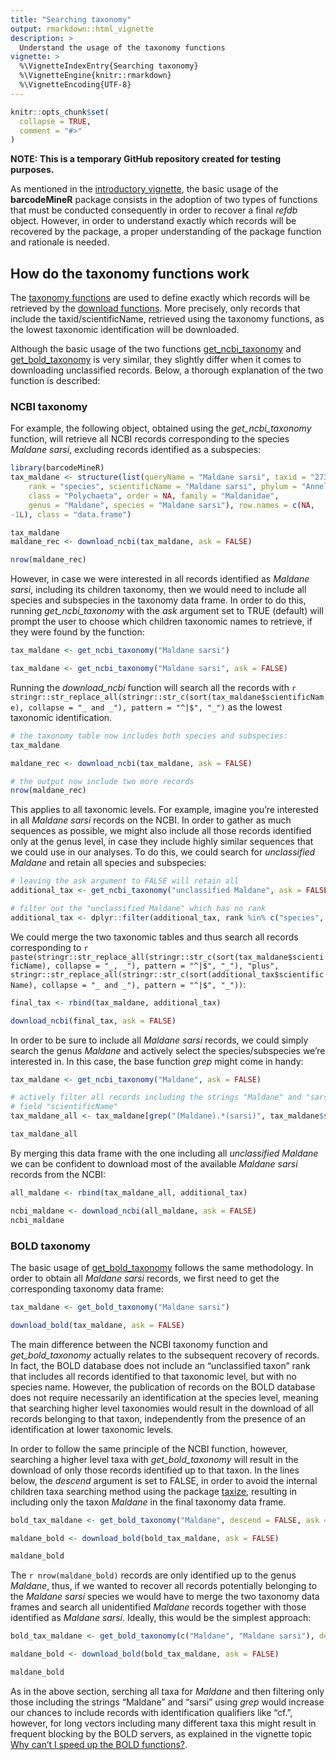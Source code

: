 ```yaml
---
title: "Searching taxonomy"
output: rmarkdown::html_vignette
description: >
  Understand the usage of the taxonomy functions
vignette: >
  %\VignetteIndexEntry{Searching taxonomy}
  %\VignetteEngine{knitr::rmarkdown}
  %\VignetteEncoding{UTF-8}
---
```


```r
knitr::opts_chunk$set(
  collapse = TRUE,
  comment = "#>"
)
```

**NOTE: This is a temporary GitHub repository created for testing purposes.**

As mentioned in the [introductory vignette](https://matteoce.github.io/barcodeMineR/articles/intro_barcodeMineR.html), the basic usage of the __barcodeMineR__ package consists in the adoption of two types of functions that must be conducted consequently in order to recover a final _refdb_ object. However, in order to understand exactly which records will be recovered by the package, a proper understanding of the package function and rationale is needed.

## How do the taxonomy functions work

The [taxonomy functions](https://matteoce.github.io/barcodeMineR/reference/index.html#taxonomy) are used to define exactly which records will be retrieved by the [download functions](https://matteoce.github.io/barcodeMineR/reference/index.html#download). More precisely, only records that include the taxid/scientificName, retrieved using the taxonomy functions, as the lowest taxonomic identification will be downloaded.

Although the basic usage of the two functions [get_ncbi_taxonomy](https://matteoce.github.io/barcodeMineR/reference/get_ncbi_taxonomy.html) and [get_bold_taxonomy](https://matteoce.github.io/barcodeMineR/reference/get_bold_taxonomy.html) is very similar, they slightly differ when it comes to downloading unclassified records. Below, a thorough explanation of the two function is described:

### NCBI taxonomy

For example, the following object, obtained using the _get_ncbi_taxonomy_ function, will retrieve all NCBI records corresponding to the species _Maldane sarsi_, excluding records identified as a subspecies:

```r
library(barcodeMineR)
tax_maldane <- structure(list(queryName = "Maldane sarsi", taxid = "273041", 
    rank = "species", scientificName = "Maldane sarsi", phylum = "Annelida", 
    class = "Polychaeta", order = NA, family = "Maldanidae", 
    genus = "Maldane", species = "Maldane sarsi"), row.names = c(NA, 
-1L), class = "data.frame")

```

```r
tax_maldane
maldane_rec <- download_ncbi(tax_maldane, ask = FALSE)

nrow(maldane_rec)
```

However, in case we were interested in all records identified as _Maldane sarsi_, including its children taxonomy, then we would need to include all species and subspecies in the taxonomy data frame. In order to do this, running _get_ncbi_taxonomy_ with the _ask_ argument set to TRUE (default) will prompt the user to choose which children taxonomic names to retrieve, if they were found by the function:

```r
tax_maldane <- get_ncbi_taxonomy("Maldane sarsi")
```
```r
tax_maldane <- get_ncbi_taxonomy("Maldane sarsi", ask = FALSE)

```

Running the _download_ncbi_ function will search all the records with `r stringr::str_replace_all(stringr::str_c(sort(tax_maldane$scientificName), collapse = "_ and _"), pattern = "^|$", "_")` as the lowest taxonomic identification.

```r
# the taxonomy table now includes both species and subspecies:
tax_maldane

maldane_rec <- download_ncbi(tax_maldane, ask = FALSE)

# the output now include two more records
nrow(maldane_rec)
```

This applies to all taxonomic levels. For example, imagine you're interested in all _Maldane sarsi_ records on the NCBI. In order to gather as much sequences as possible, we might also include all those records identified only at the genus level, in case they include highly similar sequences that we could use in our analyses. To do this, we could search for _unclassified Maldane_ and retain all species and subspecies:

```r
# leaving the ask argument to FALSE will retain all 
additional_tax <- get_ncbi_taxonomy("unclassified Maldane", ask = FALSE)

# filter out the "unclassified Maldane" which has no rank
additional_tax <- dplyr::filter(additional_tax, rank %in% c("species", "subspecies"))

```

We could merge the two taxonomic tables and thus search all records corresponding to `r paste(stringr::str_replace_all(stringr::str_c(sort(tax_maldane$scientificName), collapse = "_, _"), pattern = "^|$", "_"), "plus", stringr::str_replace_all(stringr::str_c(sort(additional_tax$scientificName), collapse = "_ and _"), pattern = "^|$", "_"))`:

```r
final_tax <- rbind(tax_maldane, additional_tax)

download_ncbi(final_tax, ask = FALSE)
```

In order to be sure to include all _Maldane sarsi_ records, we could simply search the genus _Maldane_ and actively select the species/subspecies we're interested in. In this case, the base function _grep_ might come in handy:

```r
tax_maldane <- get_ncbi_taxonomy("Maldane", ask = FALSE)

# actively filter all records including the strings "Maldane" and "sarsi" in the
# field "scientificName"
tax_maldane_all <- tax_maldane[grep("(Maldane).*(sarsi)", tax_maldane$scientificName), ]

tax_maldane_all
```

By merging this data frame with the one including all _unclassified Maldane_ we can be confident to download most of the available _Maldane sarsi_ records from the NCBI:

```r
all_maldane <- rbind(tax_maldane_all, additional_tax)

ncbi_maldane <- download_ncbi(all_maldane, ask = FALSE)
ncbi_maldane
```

### BOLD taxonomy

The basic usage of [get_bold_taxonomy](https://matteoce.github.io/barcodeMineR/reference/get_bold_taxonomy.html) follows the same methodology. In order to obtain all _Maldane sarsi_ records, we first need to get the corresponding taxonomy data frame:

```r
tax_maldane <- get_bold_taxonomy("Maldane sarsi")

download_bold(tax_maldane, ask = FALSE)
```

The main difference between the NCBI taxonomy function and _get_bold_taxonomy_ actually relates to the subsequent recovery of records. In fact, the BOLD database does not include an "unclassified taxon" rank that includes all records identified to that taxonomic level, but with no species name. However, the publication of records on the BOLD database does not require necessarily an identification at the species level, meaning that searching higher level taxonomies would result in the download of all records belonging to that taxon, independently from the presence of an identification at lower taxonomic levels.

In order to follow the same principle of the NCBI function, however, searching a higher level taxa with _get_bold_taxonomy_ will result in the download of only those records identified up to that taxon. In the lines below, the _descend_ argument is set to FALSE, in order to avoid the internal children taxa searching method using the package [taxize](https://github.com/ropensci/taxize), resulting in including only the taxon _Maldane_ in the final taxonomy data frame.

```r
bold_tax_maldane <- get_bold_taxonomy("Maldane", descend = FALSE, ask = FALSE)

maldane_bold <- download_bold(bold_tax_maldane, ask = FALSE)

maldane_bold
```

The `r nrow(maldane_bold)` records are only identified up to the genus _Maldane_, thus, if we wanted to recover all records potentially belonging to the _Maldane sarsi_ species we would have to merge the two taxonomy data frames and search all unidentified _Maldane_ records together with those identified as _Maldane sarsi_. Ideally, this would be the simplest approach:

```r
bold_tax_maldane <- get_bold_taxonomy(c("Maldane", "Maldane sarsi"), descend = FALSE, ask = FALSE)

maldane_bold <- download_bold(bold_tax_maldane, ask = FALSE)

maldane_bold
```

As in the above section, serching all taxa for _Maldane_ and then filtering only those including the strings "Maldane" and "sarsi" using _grep_ would increase our chances to include records with identification qualifiers like "cf.", however, for long vectors including many different taxa this might result in frequent blocking by the BOLD servers, as explained in the vignette topic [Why can't I speed up the BOLD functions?](https://matteoce.github.io/barcodeMineR/#Why-can't-I-speed-up-the-BOLD-functions?).
